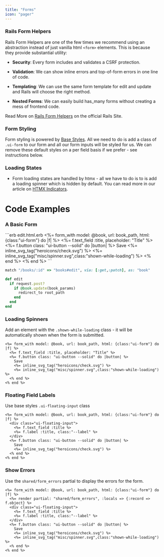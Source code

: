 ```yaml
---
title: "Forms"
icon: "pager"
---
```


### Rails Form Helpers

Rails Form Helpers are one of the few times we recommend using an abstraction instead of just vanilla html `<form>` elements. This is because they provide substantial utility:

* **Security**: Every form includes and validates a CSRF protection.

* **Validation**: We can show inline errors and top-of-form errors in one line of code.

* **Templating**: We can use the same form template for edit and update and Rails will choose the right method.

* **Nested Forms**: We can easily build has\_many forms without creating a mess of frontend code.

Read More on [Rails Form Helpers](https://guides.rubyonrails.org/form_helpers.html#working-with-basic-forms) on the official Rails Site.

### Form Styling

Form styling is powered by [Base Styles](/basestyles/intro). All we need to do is add a class of `.ui-form` to our form and all our form inputs will be styled for us. We can remove these default styles on a per field basis if we prefer - see instructions below.&#x20;

### Loading States

* Form loading states are handled by htmx - all we have to do is to is add a loading spinner which is hidden by default. You can read more in our article on [HTMX Indicators](/h1rails/htmx_indicators).

# Code Examples

### A Basic Form

<CodeGroup>
  ```erb edit.html.erb
  <%= form_with model: @book, url: book_path, html: {class:"ui-form"} do |f| %>
    <%= f.text_field :title, placeholder: "Title" %>
    <%= f.button class: "ui-button --solid" do |button| %>
      Save  
      <%= inline_svg_tag("heroicons/check.svg") %>
      <%= inline_svg_tag("misc/spinner.svg",class:"shown-while-loading") %>
    <% end %>
  <% end %>
  ```

  ```ruby routes.rb
  match "/books/:id" => "books#edit", via: [:get,:patch], as: "book"
  ```

  ```ruby books_controller.rb
  def edit
    if request.post?
      if @book.update(book_params)
        redirect_to root_path
      end
    end
  end
  ```
</CodeGroup>



### Loading Spinners

Add an element with the `.shown-while-loading` class - it will be automatically shown when the form is submitted.

```erb Loading Spinner {6}
<%= form_with model: @book, url: book_path, html: {class:"ui-form"} do |f| %>
  <%= f.text_field :title, placeholder: "Title" %>
  <%= f.button class: "ui-button --solid" do |button| %>
    Save  
    <%= inline_svg_tag("heroicons/check.svg") %>
    <%= inline_svg_tag("misc/spinner.svg",class:"shown-while-loading") %>
  <% end %>
<% end %>
```


### Floating Field Labels

Use base styles `.ui-floating-input` class

```erb Floating Inputs {2-5}
<%= form_with model: @book, url: book_path, html: {class:"ui-form"} do |f| %>
  <div class="ui-floating-input">
    <%= f.text_field :title %>
    <%= f.label :title, class:"--label" %>
  </div>
  <%= f.button class: "ui-button --solid" do |button| %>
    Save  
    <%= inline_svg_tag("heroicons/check.svg") %>
  <% end %>
<% end %>
```

### Show Errors

Use the `shared/form_errors` partial to display the errors for the form.

```
<%= form_with model: @book, url: book_path, html: {class:"ui-form"} do |f| %>
  <%= render partial: "shared/form_errors", :locals => {:record => f.object} %>
  <div class="ui-floating-input">
    <%= f.text_field :title %>
    <%= f.label :title, class:"--label" %>
  </div>
  <%= f.button class: "ui-button --solid" do |button| %>
    Save  
    <%= inline_svg_tag("heroicons/check.svg") %>
    <%= inline_svg_tag("misc/spinner.svg",class:"shown-while-loading") %>
  <% end %>
<% end %>
```
